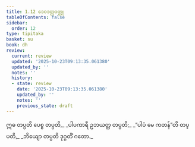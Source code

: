 ```yaml
---
title: 1.12 ဒေဝဒတ္တဝတ္ထု
tableOfContents: false
sidebar:
  order: 12
type: tipitaka
basket: su
book: dh
review:
  current: review
  updated: '2025-10-23T09:13:35.061380'
  updated_by: ''
  notes: ''
  history:
  - state: review
    date: '2025-10-23T09:13:35.061380'
    updated_by: ''
    notes: ''
    previous_state: draft
---
```



<ReviewStatus review={frontmatter.review} showDetails={true} />

<HypothesisAnnotation frontmatter={frontmatter} />

<DynamicBreadcrumb />

<Division number="17" book="dh" e="ch" v="18" p="15">

<Paragraph number="18" type="verses" book="dh">
ဣဓ တပ္ပတိ ပေစ္စ တပ္ပတိ,_  
_ပါပကာရီ ဥဘယတ္ထ တပ္ပတိ;_  
_“ပါပံ မေ ကတန်”တိ တပ္ပတိ,_  
_ဘိယျော တပ္ပတိ ဒုဂ္ဂတိံ ဂတော._
</Paragraph>
</Division>